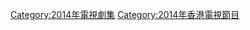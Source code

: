 {{cat year nav
| year = 2014
| cat = 香港電視劇集
| sortkey = 香港電視劇集
| article = 香港電視劇
| in = 
}}

[[Category:2014年電視劇集|Category:2014年電視劇集]]
[[Category:2014年香港電視節目|Category:2014年香港電視節目]]